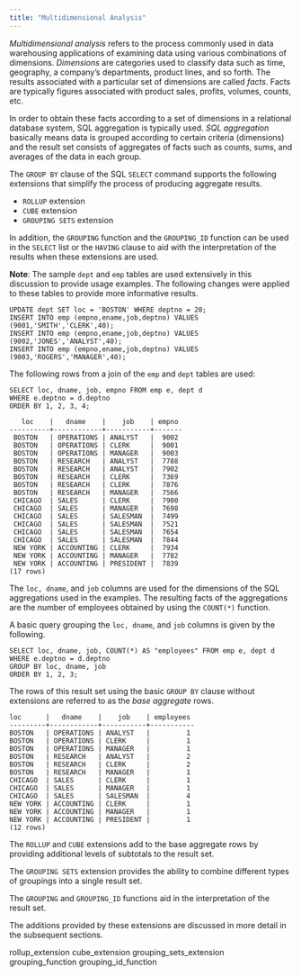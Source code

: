 ```yaml
---
title: "Multidimensional Analysis"
---
```


<div id="multidimensional_analysis" class="registered_link"></div>

*Multidimensional analysis* refers to the process commonly used in data warehousing applications of examining data using various combinations of dimensions. *Dimensions* are categories used to classify data such as time, geography, a company’s departments, product lines, and so forth. The results associated with a particular set of dimensions are called *facts*. Facts are typically figures associated with product sales, profits, volumes, counts, etc.

In order to obtain these facts according to a set of dimensions in a relational database system, SQL aggregation is typically used. *SQL aggregation* basically means data is grouped according to certain criteria (dimensions) and the result set consists of aggregates of facts such as counts, sums, and averages of the data in each group.

The `GROUP BY` clause of the SQL `SELECT` command supports the following extensions that simplify the process of producing aggregate results.

-   `ROLLUP` extension
-   `CUBE` extension
-   `GROUPING SETS` extension

In addition, the `GROUPING` function and the `GROUPING_ID` function can be used in the `SELECT` list or the `HAVING` clause to aid with the interpretation of the results when these extensions are used.

**Note**: The sample `dept` and `emp` tables are used extensively in this discussion to provide usage examples. The following changes were applied to these tables to provide more informative results.

```text
UPDATE dept SET loc = 'BOSTON' WHERE deptno = 20;
INSERT INTO emp (empno,ename,job,deptno) VALUES (9001,'SMITH','CLERK',40);
INSERT INTO emp (empno,ename,job,deptno) VALUES (9002,'JONES','ANALYST',40);
INSERT INTO emp (empno,ename,job,deptno) VALUES (9003,'ROGERS','MANAGER',40);
```

The following rows from a join of the `emp` and `dept` tables are used:

```text
SELECT loc, dname, job, empno FROM emp e, dept d
WHERE e.deptno = d.deptno
ORDER BY 1, 2, 3, 4;

   loc    |   dname    |    job    | empno
----------+------------+-----------+-------
 BOSTON   | OPERATIONS | ANALYST   |  9002
 BOSTON   | OPERATIONS | CLERK     |  9001
 BOSTON   | OPERATIONS | MANAGER   |  9003
 BOSTON   | RESEARCH   | ANALYST   |  7788
 BOSTON   | RESEARCH   | ANALYST   |  7902
 BOSTON   | RESEARCH   | CLERK     |  7369
 BOSTON   | RESEARCH   | CLERK     |  7876
 BOSTON   | RESEARCH   | MANAGER   |  7566
 CHICAGO  | SALES      | CLERK     |  7900
 CHICAGO  | SALES      | MANAGER   |  7698
 CHICAGO  | SALES      | SALESMAN  |  7499
 CHICAGO  | SALES      | SALESMAN  |  7521
 CHICAGO  | SALES      | SALESMAN  |  7654
 CHICAGO  | SALES      | SALESMAN  |  7844
 NEW YORK | ACCOUNTING | CLERK     |  7934
 NEW YORK | ACCOUNTING | MANAGER   |  7782
 NEW YORK | ACCOUNTING | PRESIDENT |  7839
(17 rows)
```

The `loc, dname`, and `job` columns are used for the dimensions of the SQL aggregations used in the examples. The resulting facts of the aggregations are the number of employees obtained by using the `COUNT(*)` function.

A basic query grouping the `loc, dname`, and `job` columns is given by the following.

```text
SELECT loc, dname, job, COUNT(*) AS "employees" FROM emp e, dept d
WHERE e.deptno = d.deptno
GROUP BY loc, dname, job
ORDER BY 1, 2, 3;
```

The rows of this result set using the basic `GROUP BY` clause without extensions are referred to as the *base aggregate* rows.

```text
loc      |   dname    |    job    | employees
---------+------------+-----------+-----------
BOSTON   | OPERATIONS | ANALYST   |         1
BOSTON   | OPERATIONS | CLERK     |         1
BOSTON   | OPERATIONS | MANAGER   |         1
BOSTON   | RESEARCH   | ANALYST   |         2
BOSTON   | RESEARCH   | CLERK     |         2
BOSTON   | RESEARCH   | MANAGER   |         1
CHICAGO  | SALES      | CLERK     |         1
CHICAGO  | SALES      | MANAGER   |         1
CHICAGO  | SALES      | SALESMAN  |         4
NEW YORK | ACCOUNTING | CLERK     |         1
NEW YORK | ACCOUNTING | MANAGER   |         1
NEW YORK | ACCOUNTING | PRESIDENT |         1
(12 rows)
```

The `ROLLUP` and `CUBE` extensions add to the base aggregate rows by providing additional levels of subtotals to the result set.

The `GROUPING SETS` extension provides the ability to combine different types of groupings into a single result set.

The `GROUPING` and `GROUPING_ID` functions aid in the interpretation of the result set.

The additions provided by these extensions are discussed in more detail in the subsequent sections.

<div class="toctree" maxdepth="3">

rollup_extension cube_extension grouping_sets_extension grouping_function grouping_id_function

</div>
